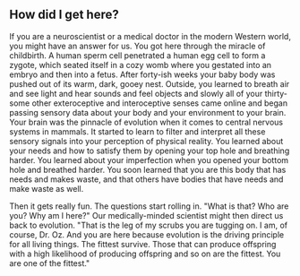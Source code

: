 ## How did I get here?

If you are a neuroscientist or a medical doctor in the modern Western world, you might have an answer for us. You got here through the miracle of childbirth. A human sperm cell penetrated a human egg cell to form a zygote, which seated itself in a cozy womb where you gestated into an embryo and then into a fetus. After forty-ish weeks your baby body was pushed out of its warm, dark, gooey nest. Outside, you learned to breath air and see light and hear sounds and feel objects and slowly all of your thirty-some other exteroceptive and interoceptive senses came online and began passing sensory data about your body and your environment to your brain. Your brain was the pinnacle of evolution when it comes to central nervous systems in mammals. It started to learn to filter and interpret all these sensory signals into your perception of physical reality. You learned about your needs and how to satisfy them by opening your top hole and breathing harder. You learned about your imperfection when you opened your bottom hole and breathed harder. You soon learned that you are this body that has needs and makes waste, and that others have bodies that have needs and make waste as well.

Then it gets really fun. The questions start rolling in. "What is that? Who are you? Why am I here?" Our medically-minded scientist might then direct us back to evolution. "That is the leg of my scrubs you are tugging on. I am, of course, Dr. Oz. And you are here because evolution is the driving principle for all living things. The fittest survive. Those that can produce offspring with a high likelihood of producing offspring and so on are the fittest. You are one of the fittest."
